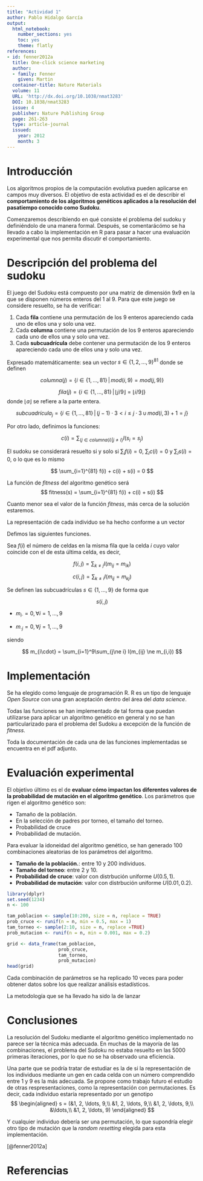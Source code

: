 ```yaml
---
title: "Actividad 1"
author: Pablo Hidalgo García
output: 
  html_notebook: 
    number_sections: yes
    toc: yes
    theme: flatly
references:
- id: fenner2012a
  title: One-click science marketing
  author:
  - family: Fenner
    given: Martin
  container-title: Nature Materials
  volume: 11
  URL: 'http://dx.doi.org/10.1038/nmat3283'
  DOI: 10.1038/nmat3283
  issue: 4
  publisher: Nature Publishing Group
  page: 261-263
  type: article-journal
  issued:
    year: 2012
    month: 3
---
```



# Introducción

Los algoritmos propios de la computación evolutiva pueden aplicarse en campos muy diversos. El objetivo de esta actividad es el de describir el **comportamiento de los algoritmos genéticos aplicados a la resolución del pasatiempo conocido como Sudoku**.

Comenzaremos describiendo en qué consiste el problema del sudoku y definiéndolo de una manera formal. Después, se comentarácómo se ha llevado a cabo la implementación en R para pasar a hacer una evaluación experimental que nos permita discutir el comportamiento.

# Descripción del problema del sudoku

El juego del Sudoku está compuesto por una matriz de dimensión $9x9$ en la que se disponen números enteros del 1 al 9. Para que este juego se considere resuelto, se ha de verificar:

1. Cada **fila** contiene una permutación de los 9 enteros apareciendo cada uno de ellos una y solo una vez.
2. Cada **columna** contiene una permutación de los 9 enteros apareciendo cada uno de ellos una y solo una vez.
3. Cada **subcuadrícula** debe contener una permutación de los 9 enteros apareciendo cada uno de ellos una y solo una vez.

Expresado matemáticamente: sea un vector $s\in \{1,2,\ldots,9\}^{81}$ donde se definen

$$
columna(j) = \{i \in \{1,\ldots, 81\}\, | \, mod(i, 9)= mod(j, 9)\} 
$$

<!-- $$ -->
<!-- columna_j = \{i \in \{1,\ldots, 81\}\, | \, mod(i, 9) + 1= j\}  -->
<!-- $$ -->

$$
fila(j) = \{i \in \{1,\ldots, 81\}\, | \, \lfloor j/9 \rfloor  = \lfloor i/9\rfloor\}
$$
donde $\lfloor a \rfloor$ se refiere a la parte entera.

<!-- $$ -->
<!-- fila_j = \{i \in \{1,\ldots, 81\}\, | \, (j-1)\cdot9 \lt i\leq j\cdot9\}  -->
<!-- $$ -->

$$
subcuadrícula_j = \{i \in \{1,\ldots, 81\}\, | \, (j-1)\cdot3 \lt i\leq j\cdot3 \,  \cup \, mod(i, 3) + 1= j \} 
$$

Por otro lado, definimos la funciones:

$$
c(i) = \sum_{\{j\in columna(i)|j \ne i\}} I(s_i = s_j)
$$

El sudoku se considerará resuelto si y solo si $\sum_i f(i) = 0$, $\sum_i c(i) = 0$ y $\sum_i s(i) = 0$, o lo que es lo mismo

$$
\sum_{i=1}^{81} f(i) + c(i) + s(i) = 0
$$
  
La función de *fitness* del algoritmo genético será
$$
fitness(s) = \sum_{i=1}^{81} f(i) + c(i) + s(i)
$$

Cuanto menor sea el valor de la función *fitness*, más cerca de la solución estaremos.

La representación de cada individuo se ha hecho conforme a un vector 

<!-- $M\in\mathcal{M}_{9\times9}$ tal que $m_{ij}\in \{1, 2, \ldots, 9\}$, $\forall \, i, j = 1, \ldots, 9$.  -->

Defimos las siguientes funciones.

Sea $f(i)$ el número de celdas en la misma fila que la celda $i$ cuyo valor coincide con el de esta última celda, es decir,

$$
f(i, j) = \sum_{k\ne j}I(m_{ij} = m_{ik})
$$

$$
c(i, j) = \sum_{k\ne i}I(m_{ij} = m_{kj})
$$

Se definen las subcuadrículas $s\in\{1, \ldots, 9\}$ de forma que

$$
s(i,j)
$$

- $m_{i\cdot} = 0,\, \forall i = 1,\ldots, 9$

- $m_{\cdot j} = 0,\, \forall j = 1,\ldots, 9$

siendo 

$$
m_{i\cdot} = \sum_{i=1}^9\sum_{j\ne i} I(m_{ij} \ne m_{i,i})
$$

# Implementación

Se ha elegido como lenguaje de programación R. R es un tipo de lenguaje *Open Source* con una gran aceptación dentro del área del *data science*. 

Todas las funciones se han implementado de tal forma que puedan utilizarse para aplicar un algoritmo genético en general y no se han particularizado para el problema del Sudoku a excepción de la función de *fitness*.

Toda la documentación de cada una de las funciones implementadas se encuentra en el pdf adjunto.



# Evaluación experimental

El objetivo último es el de **evaluar cómo impactan los diferentes valores de la probabilidad de mutación en el algoritmo genético**. 
Los parámetros que rigen el algoritmo genético son:

- Tamaño de la población.
- En la selección de padres por torneo, el tamaño del torneo.
- Probabilidad de cruce
- Probabilidad de mutación.

Para evaluar la idoneidad del algoritmo genético, se han generado $100$ combinaciones aleatorias de los parámetros del algoritmo.

- **Tamaño de la población.**: entre $10$ y $200$ individuos.
- **Tamaño del torneo**: entre $2$ y $10$.
- **Probabilidad de cruce**: valor con distrbución uniforme $U(0.5, 1)$.
- **Probabilidad de mutación**: valor con distrbución uniforme $U(0.01, 0.2)$.

```r
library(dplyr)
set.seed(1234)
n <- 100

tam_poblacion <- sample(10:200, size = n, replace = TRUE)
prob_cruce <- runif(n = n, min = 0.5, max = 1)
tam_torneo <- sample(2:10, size = n, replace =TRUE)
prob_mutacion <- runif(n = n, min = 0.001, max = 0.2)

grid <- data_frame(tam_poblacion,
                   prob_cruce,
                   tam_torneo,
                   prob_mutacion)
head(grid)
```

Cada combinación de parámetros se ha replicado $10$ veces para poder obtener datos sobre los que realizar análisis estadísticos.



La metodología que se ha llevado ha sido la de lanzar 

# Conclusiones

La resolución del Sudoku mediante el algoritmo genético implementado no parece ser la técnica más adecuada. En muchas de la mayoría de las combinaciones, el problema del Sudoku no estaba resuelto en las $5000$ primeras iteraciones, por lo que no se ha observado una eficiencia.

Una parte que se podría tratar de estudiar es la de si la representación de los individuos mediante un gen en cada celda con un número comprendido entre 1 y 9 es la más adecuada. Se propone como trabajo futuro el estudio de otras respresentaciones, como la representación con permutaciones. Es decir, cada individuo estaría representado por un genotipo 
$$
\begin{aligned}
s = (&1, 2, \ldots, 9,\\
  &1, 2, \ldots, 9,\\
  &1, 2, \ldots, 9,\\
  &\ldots,\\
  &1, 2, \ldots, 9)
\end{aligned}
$$

Y cualquier individuo debería ser una permutación, lo que supondría elegir otro tipo de mutación que la *random resetting* elegida para esta implementación.

[@fenner2012a]

# Referencias

